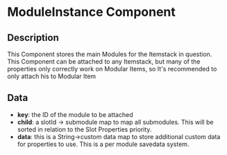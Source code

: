 # ModuleInstance Component

## Description

 This Component stores the main Modules for the Itemstack in question.  
This Component can be attached to any Itemstack, but many of the properties only correctly work on Modular Items,so It's recommended to only attach his to Modular Item

## Data

- **key**: the ID of the module to be attached
- **child**:  a slotId -> submodule map to map all submodules. This will be sorted in relation to the Slot Properties priority.
- **data**:  this is a String->custom data map to store additional custom data for properties to use. This is a per module savedata system.


